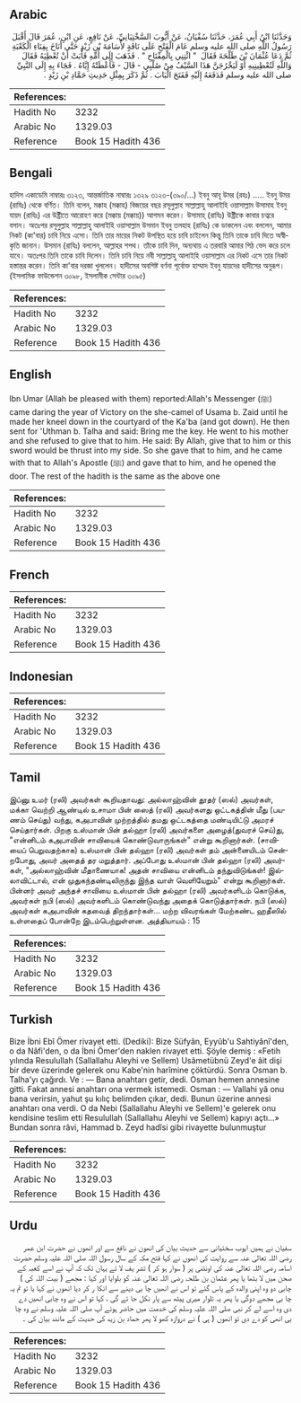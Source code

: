 ## Arabic


<div dir="rtl" lang="ar" style={{fontSize:'larger',backgroundColor:'#f8f9fa',padding:20}}>
وَحَدَّثَنَا ابْنُ أَبِي عُمَرَ، حَدَّثَنَا سُفْيَانُ، عَنْ أَيُّوبَ السَّخْتِيَانِيِّ، عَنْ نَافِعٍ، عَنِ ابْنِ، عُمَرَ قَالَ أَقْبَلَ رَسُولُ اللَّهِ صلى الله عليه وسلم عَامَ الْفَتْحِ عَلَى نَاقَةٍ لأُسَامَةَ بْنِ زَيْدٍ حَتَّى أَنَاخَ بِفِنَاءِ الْكَعْبَةِ ثُمَّ دَعَا عُثْمَانَ بْنَ طَلْحَةَ فَقَالَ ‏ "‏ ائْتِنِي بِالْمِفْتَاحِ ‏"‏ ‏.‏ فَذَهَبَ إِلَى أُمِّهِ فَأَبَتْ أَنْ تُعْطِيَهُ فَقَالَ وَاللَّهِ لَتُعْطِينِيهِ أَوْ لَيَخْرُجَنَّ هَذَا السَّيْفُ مِنْ صُلْبِي - قَالَ - فَأَعْطَتْهُ إِيَّاهُ ‏.‏ فَجَاءَ بِهِ إِلَى النَّبِيِّ صلى الله عليه وسلم فَدَفَعَهُ إِلَيْهِ فَفَتَحَ الْبَابَ ‏.‏ ثُمَّ ذَكَرَ بِمِثْلِ حَدِيثِ حَمَّادِ بْنِ زَيْدٍ ‏.‏
</div>
<div style={{backgroundColor:'#f8f9fa',padding:20, marginBottom: 10}}><table> <thead> <tr> <th>References:</th> <th></th> </tr> </thead> <tbody><tr><td>Hadith No</td><td>3232</td></tr><tr><td>Arabic No</td><td>1329.03</td></tr><tr><td>Reference</td><td>Book 15 Hadith 436</td></tr></tbody></table></div>

## Bengali


<div dir="ltr" lang="bn" style={{fontSize:'larger',backgroundColor:'#f8f9fa',padding:20}}>
হাদিস একাডেমি নাম্বারঃ ৩১২৩, আন্তর্জাতিক নাম্বারঃ ১৩২৯ ৩১২৩-(৩৯০/...) ইবনু আবূ উমর (রহঃ) ..... ইবনু উমর (রাযিঃ) থেকে বর্ণিত। তিনি বলেন, মক্কাহ (মক্কাহ) বিজয়ের বছর রসূলুল্লাহ সাল্লাল্লাহু আলাইহি ওয়াসাল্লাম উসামাহ ইবনু যায়দ (রাযিঃ) এর উষ্ট্রীতে আরোহণ করে (মক্কায় (মক্কায়)) আগমন করেন। উসামাহ্ (রাযিঃ) উষ্ট্রীকে কাবার চত্বরে বসান। অতঃপর রসূলুল্লাহ সাল্লাল্লাহু আলাইহি ওয়াসাল্লাম উসমান ইবনু তলহাহ (রাযিঃ) কে ডাকলেন এবং বললেন, আমার নিকট (কা'বার) চাবি নিয়ে এসো। তিনি তার মায়ের নিকট উপস্থিত হয়ে চাবি চাইলেন কিন্তু তিনি তাকে চাবি দিতে অস্বীকৃতি জানান। উসমান (রাযিঃ) বললেন, আল্লাহর শপথ। তাঁকে চাবি দিন, অন্যথায় এ তরবারি আমার পিঠ ভেদ করে চলে যাবে। অতঃপর তিনি তাকে চাবি দিলেন। তিনি চাবি নিয়ে নবী সাল্লাল্লাহু আলাইহি ওয়াসাল্লাম এর নিকট এসে তার নিকট হস্তান্তর করেন। তিনি কা'বার দরজা খুললেন। হাদীসের অবশিষ্ট বর্ণনা পূর্বোক্ত হাম্মাদ ইবনু যায়দের হাদীসের অনুরূপ। (ইসলামিক ফাউন্ডেশন ৩০৯৮, ইসলামীক সেন্টার ৩০৯৫)
</div>
<div style={{backgroundColor:'#f8f9fa',padding:20, marginBottom: 10}}><table> <thead> <tr> <th>References:</th> <th></th> </tr> </thead> <tbody><tr><td>Hadith No</td><td>3232</td></tr><tr><td>Arabic No</td><td>1329.03</td></tr><tr><td>Reference</td><td>Book 15 Hadith 436</td></tr></tbody></table></div>

## English


<div dir="ltr" lang="en" style={{fontSize:'larger',backgroundColor:'#f8f9fa',padding:20}}>
lbn Umar (Allah be pleased with them) reported:Allah's Messenger (ﷺ) came daring the year of Victory on the she-camel of Usama b. Zaid until he made her kneel down in the courtyard of the Ka'ba (and got down). He then sent for 'Uthman b. Talha and said: Bring me the key. He went to his mother and she refused to give that to him. He said: By Allah, give that to him or this sword would be thrust into my side. So she gave that to him, and he came with that to Allah's Apostle (ﷺ) and gave that to him, and he opened the door. The rest of the hadith is the same as the above one
</div>
<div style={{backgroundColor:'#f8f9fa',padding:20, marginBottom: 10}}><table> <thead> <tr> <th>References:</th> <th></th> </tr> </thead> <tbody><tr><td>Hadith No</td><td>3232</td></tr><tr><td>Arabic No</td><td>1329.03</td></tr><tr><td>Reference</td><td>Book 15 Hadith 436</td></tr></tbody></table></div>

## French


<div dir="ltr" lang="fr" style={{fontSize:'larger',backgroundColor:'#f8f9fa',padding:20}}>

</div>
<div style={{backgroundColor:'#f8f9fa',padding:20, marginBottom: 10}}><table> <thead> <tr> <th>References:</th> <th></th> </tr> </thead> <tbody><tr><td>Hadith No</td><td>3232</td></tr><tr><td>Arabic No</td><td>1329.03</td></tr><tr><td>Reference</td><td>Book 15 Hadith 436</td></tr></tbody></table></div>

## Indonesian


<div dir="ltr" lang="id" style={{fontSize:'larger',backgroundColor:'#f8f9fa',padding:20}}>

</div>
<div style={{backgroundColor:'#f8f9fa',padding:20, marginBottom: 10}}><table> <thead> <tr> <th>References:</th> <th></th> </tr> </thead> <tbody><tr><td>Hadith No</td><td>3232</td></tr><tr><td>Arabic No</td><td>1329.03</td></tr><tr><td>Reference</td><td>Book 15 Hadith 436</td></tr></tbody></table></div>

## Tamil


<div dir="ltr" lang="ta" style={{fontSize:'larger',backgroundColor:'#f8f9fa',padding:20}}>
இப்னு உமர் (ரலி) அவர்கள் கூறியதாவது: அல்லாஹ்வின் தூதர் (ஸல்) அவர்கள், மக்கா வெற்றி ஆண்டில் உசாமா பின் ஸைத் (ரலி) அவர்களது ஒட்டகத்தின் மீது (பயணம் செய்து) வந்து, கஅபாவின் முற்றத்தில் தமது ஒட்டகத்தை மண்டியிட்டு அமரச் செய்தார்கள். பிறகு உஸ்மான் பின் தல்ஹா (ரலி) அவர்களை அழைத்(துவரச் செய்)து, "என்னிடம் கஅபாவின் சாவியைக் கொண்டுவாருங்கள்" என்று கூறினார்கள். (சாவியைப் பெறுவதற்காக) உஸ்மான் பின் தல்ஹா (ரலி) அவர்கள் தம் அன்னையிடம் சென்றபோது, அவர் அதைத் தர மறுத்தார். அப்போது உஸ்மான் பின் தல்ஹா (ரலி) அவர்கள், "அல்லாஹ்வின் மீதாணையாக! அதன் சாவியை என்னிடம் தந்துவிடுங்கள்! இல்லாவிட்டால், என் முதுகந்தண்டிலிருந்து இந்த வாள் வெளியேறும்" என்று கூறினார்கள். பின்னர் அவர் அந்தச் சாவியை உஸ்மான் பின் தல்ஹா (ரலி) அவர்களிடம் கொடுக்க, அவர்கள் நபி (ஸல்) அவர்களிடம் கொண்டுவந்து அதைக் கொடுத்தார்கள். நபி (ஸல்) அவர்கள் கஅபாவின் கதவைத் திறந்தார்கள்... மற்ற விவரங்கள் மேற்கண்ட ஹதீஸில் உள்ளதைப் போன்றே இடம்பெற்றுள்ளன. அத்தியாயம் : 15
</div>
<div style={{backgroundColor:'#f8f9fa',padding:20, marginBottom: 10}}><table> <thead> <tr> <th>References:</th> <th></th> </tr> </thead> <tbody><tr><td>Hadith No</td><td>3232</td></tr><tr><td>Arabic No</td><td>1329.03</td></tr><tr><td>Reference</td><td>Book 15 Hadith 436</td></tr></tbody></table></div>

## Turkish


<div dir="ltr" lang="tr" style={{fontSize:'larger',backgroundColor:'#f8f9fa',padding:20}}>
Bize İbni Ebî Ömer rivayet etti. (Dediki): Bize Süfyân, Eyyûb'u Sahtiyânî'den, o da Nâfi'den, o da İbni Ömer'den naklen rivayet etti. Şöyle demiş : «Fetih yılında Resulullah (Sallallahu Aleyhi ve Sellem) Usâmetübnü Zeyd'e âit dişi bir deve üzerinde gelerek onu Kabe'nin harîmine çöktürdü. Sonra Osman b. Talha'yı çağırdı. Ve : — Bana anahtarı getir, dedi. Osman hemen annesine gitti. Fakat annesi anahtarı ona vermek istemedi. Osman : — Vallahi yâ onu bana verirsin, yahut şu kılıç belimden çıkar, dedi. Bunun üzerine annesi anahtarı ona verdi. O da Nebi (Sallallahu Aleyhi ve Sellem)'e gelerek onu kendisine teslim etti Resulullah (Sallallahu Aleyhi ve Sellem) kapıyı açtı...» Bundan sonra râvi, Hammad b. Zeyd hadîsi gibi rivayette bulunmuştur
</div>
<div style={{backgroundColor:'#f8f9fa',padding:20, marginBottom: 10}}><table> <thead> <tr> <th>References:</th> <th></th> </tr> </thead> <tbody><tr><td>Hadith No</td><td>3232</td></tr><tr><td>Arabic No</td><td>1329.03</td></tr><tr><td>Reference</td><td>Book 15 Hadith 436</td></tr></tbody></table></div>

## Urdu


<div dir="rtl" lang="ur" style={{fontSize:'larger',backgroundColor:'#f8f9fa',padding:20}}>
سفیان نے ہمیں ایوب سختیانی سے حدیث بیان کی انھون نے نافع سے اور انھوں نے حضرت ابن عمر رضی اللہ تعالیٰ عنہ سے روایت کی انھوں نے کہا فتح مکہ کے سال رسول اللہ صلی اللہ علیہ وسلم حضرت اسامہ رضی اللہ تعالیٰ عنہ کی اونٹنی پر ( سوار ہو کر ) تشر یف لا ئے یہاں تک کہ آپ نے اسے کعبہ کے صحن میں لا بٹھا یا پھر عثمان بن طلحہ رضی اللہ تعالیٰ عنہ کو بلوایا اور کہا : مجھے ( بیت اللہ کی ) چابی دو وہ اپنی والدہ کے پاس گئے تو اس نے انھیں چا بی دینے سے انکا ر کر دیا انھوں نے کہا یا تو تم یہ چا بی مجھے دوگی یا پھر یہ تلوار میری پیٹھ سے پار نکل جا ئے گی ، کہا تو اس نے وہ چابی انھیں دے دی وہ اسے لے کر نبی صلی اللہ علیہ وسلم کی خدمت میں حاضر ہوئے آپ صلی اللہ علیہ وسلم نے وہ چا بی انھی کو دے دی تو انھوں ( ہی ) نے دروازہ کھو لا پھر حماد بن زید کی حدیث کے مانند بیان کی ۔
</div>
<div style={{backgroundColor:'#f8f9fa',padding:20, marginBottom: 10}}><table> <thead> <tr> <th>References:</th> <th></th> </tr> </thead> <tbody><tr><td>Hadith No</td><td>3232</td></tr><tr><td>Arabic No</td><td>1329.03</td></tr><tr><td>Reference</td><td>Book 15 Hadith 436</td></tr></tbody></table></div>